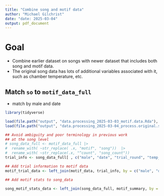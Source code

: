 ```yaml
---
title: "Combine song and motif data"
author: "Michael Gilchrist"
date: "date: 2025-03-04"
output: pdf_document
---
```


# Goal

- Combine earlier dataset on songs with newer dataset that includes both song and motif data.
- The original song data has lots of additional variables associated with it, such as chamber temperature, etc.


## Match `so` to `motif_data_full`

- match by male and date
```r
library(tidyverse)

```

```r
load(file.path("output", "data.processing_2025-03-03_motif.data.Rda"), verbose = TRUE)
load(file.path("output", "data.processing_2025-03-04_process.original.song.data.Rda"), verbose = TRUE)

## Avoid ambiguity and poor terminology in previous work
## at the song level
# song_data_full <- motif_data_full |>
#  rename_with( ~str_replace( .x, "motif", "song"))  |>
#  rename_with( ~str_replace(.x, "^count", "song_count"))
trial_info <- song_data_full[ , c("male", "date", "trial_round", "temp_target", "temp_mean", "humidity_mean", "vpd", "chamber", "counter", "test_order", "mass")]

## Add trial information to motif data
motif_trial_data <- left_join(motif_data, trial_info, by = c("male", "date"))

## Add motif stats to song_data

song_motif_stats_data <- left_join(song_data_full, motif_summary, by = c("male", "date"))

```


```r

```
